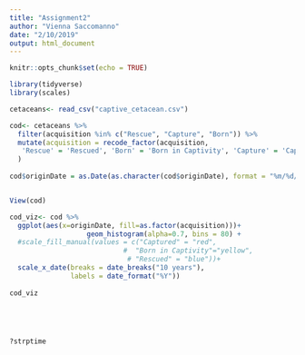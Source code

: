 ```yaml
---
title: "Assignment2"
author: "Vienna Saccomanno"
date: "2/10/2019"
output: html_document
---
```


```r
knitr::opts_chunk$set(echo = TRUE)
```

```r

library(tidyverse)
library(scales)

```



```r
cetaceans<- read_csv("captive_cetacean.csv")
```

```r

cod<- cetaceans %>%
  filter(acquisition %in% c("Rescue", "Capture", "Born")) %>% 
  mutate(acquisition = recode_factor(acquisition,
   'Rescue' = 'Rescued', 'Born' = 'Born in Captivity', 'Capture' = 'Captured')
  ) 
  
cod$originDate = as.Date(as.character(cod$originDate), format = "%m/%d/%y")


View(cod)

cod_viz<- cod %>% 
  ggplot(aes(x=originDate, fill=as.factor(acquisition)))+
                   geom_histogram(alpha=0.7, bins = 80) +
  #scale_fill_manual(values = c("Captured" = "red",
                            #  "Born in Captivity"="yellow",
                             # "Rescued" = "blue"))+
  scale_x_date(breaks = date_breaks("10 years"), 
               labels = date_format("%Y"))
  
cod_viz





?strptime
```

